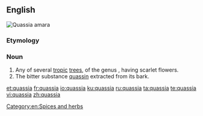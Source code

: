 {{also|Quassia}}
==English==
[[File:Quassia amara11.JPG|thumb|Quassia amara]]
{{wikipedia}}
{{wikispecies}}
===Etymology===
{{rfe|lang=en}}
===Noun===
{{en-noun}}

# Any of several [[tropic]] [[tree]]s, of the genus {{taxlink|Quassia|genus|noshow=1}}, having scarlet flowers.
# The bitter substance [[quassin]] extracted from its bark.

[[Category:en:Spices and herbs]]

[[et:quassia]]
[[fr:quassia]]
[[io:quassia]]
[[ku:quassia]]
[[ru:quassia]]
[[ta:quassia]]
[[te:quassia]]
[[vi:quassia]]
[[zh:quassia]]
